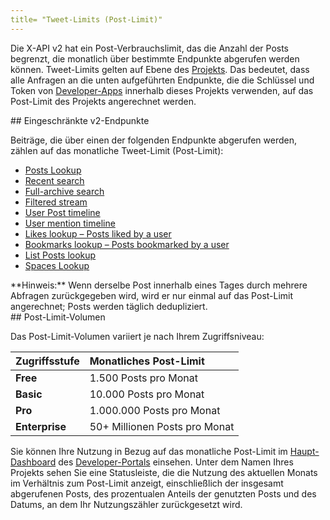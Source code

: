 ```yaml
---
title= "Tweet-Limits (Post-Limit)"
---
```


Die X-API v2 hat ein Post-Verbrauchslimit, das die Anzahl der Posts begrenzt, die monatlich über bestimmte Endpunkte abgerufen werden können. Tweet-Limits gelten auf Ebene des [Projekts](/de/resources/fundamentals/projects). Das bedeutet, dass alle Anfragen an die unten aufgeführten Endpunkte, die die Schlüssel und Token von [Developer-Apps](/de/resources/fundamentals/developer-apps) innerhalb dieses Projekts verwenden, auf das Post-Limit des Projekts angerechnet werden.

<div id="limited-v2-endpoints">
  ## Eingeschränkte v2-Endpunkte
</div>

Beiträge, die über einen der folgenden Endpunkte abgerufen werden, zählen auf das monatliche Tweet-Limit (Post-Limit):

- [Posts Lookup](/de/x-api/posts/lookup/introduction)
- [Recent search](/de/x-api/posts/counts/introduction)
- [Full-archive search](/de/x-api/posts/counts/introduction)
- [Filtered stream](/de/x-api/posts/filtered-stream)
- [User Post timeline](/de/x-api/posts/timelines)
- [User mention timeline](/de/x-api/posts/timelines)
- [Likes lookup – Posts liked by a user](/de/x-api/posts/likes)
- [Bookmarks lookup – Posts bookmarked by a user](/de/x-api/posts/bookmarks/introduction)
- [List Posts lookup](/de/x-api/lists/list-tweets/introduction)
- [Spaces Lookup](/de/x-api/spaces/lookup/introduction)

<Note>
  **Hinweis:** Wenn derselbe Post innerhalb eines Tages durch mehrere Abfragen zurückgegeben wird, wird er nur einmal auf das Post-Limit angerechnet; Posts werden täglich dedupliziert.
</Note>

<div id="post-cap-volumes">
  ## Post-Limit-Volumen
</div>

Das Post-Limit-Volumen variiert je nach Ihrem Zugriffsniveau:

| Zugriffsstufe | Monatliches Post-Limit          |
|:---------------|:---------------------------------|
| **Free**      | 1.500 Posts pro Monat           |
| **Basic**     | 10.000 Posts pro Monat          |
| **Pro**       | 1.000.000 Posts pro Monat       |
| **Enterprise**| 50+ Millionen Posts pro Monat   |

Sie können Ihre Nutzung in Bezug auf das monatliche Post-Limit im [Haupt-Dashboard](https://developer.x.com/content/developer-twitter/en/portal/dashboard) des [Developer-Portals](/de/resources/fundamentals/developer-portal) einsehen. Unter dem Namen Ihres Projekts sehen Sie eine Statusleiste, die die Nutzung des aktuellen Monats im Verhältnis zum Post-Limit anzeigt, einschließlich der insgesamt abgerufenen Posts, des prozentualen Anteils der genutzten Posts und des Datums, an dem Ihr Nutzungszähler zurückgesetzt wird.